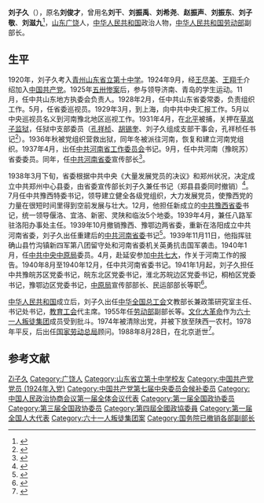 {{Infobox_officeholder
| name=刘子久
| image name =劉子久.jpg
| width =200px
| now =
| period =20世纪
| Sex = 男
| different name ='''刘干'''、'''刘振禹'''、'''刘希尧'''、'''赵振声'''、'''刘振东'''、'''刘子敬'''、'''刘滋九'''
| party = {{中国共产党}}
| nationality = 
| Native place =
| date of birth =1901年
| place of birth = {{QIN}}[[山东省|山东省]][[广饶县|广饶县]]
| date of death = 1988年8月28日
| place of death =北京市
| spouse =
| relatives =
| educate =
| past =
| work =}}
'''刘子久'''（{{bd|1901年||1988年|8月28日|catIdx=Liu刘}}），原名'''刘俊才'''，曾用名'''刘干'''、'''刘振禹'''、'''刘希尧'''、'''赵振声'''、'''刘振东'''、'''刘子敬'''、'''刘滋九'''<ref>{{Cite book|title=河南当代人物辞典|last=林英海，葛纪谦主编|first=|publisher=河南当代人物辞典编辑委员会|year=2006.07|isbn=|location=|pages=46}}</ref>，[[山东省|山东]][[广饶县|广饶]]人，[[中华人民共和国|中华人民共和国]]政治人物，[[中华人民共和国劳动部|中华人民共和国劳动部]]副部长。

== 生平 ==
1920年，刘子久考入[[青州|青州]][[山东省立第十中学|山东省立第十中学]]。1924年9月，经[[王尽美|王尽美]]、[[王翔千|王翔千]]介绍加入[[中国共产党|中国共产党]]。1925年[[五卅惨案|五卅惨案]]后，参与领导济南、青岛的学生运动。11月，任中共山东地方执委会负责人。1928年2月，任中共山东省委常委，负责组织工作。5月，任省委巡视员。1929年3月，到上海，向中共中央汇报工作。5月以中央巡视员名义到河南豫北地区巡视工作。1931年4月，在[[北平|北平]]被捕，关押在[[草岚子监狱|草岚子监狱]]，任狱中支部委员（[[孔祥桢|孔祥桢]]、[[胡锡奎|胡锡奎]]、刘子久组成支部干事会，孔祥桢任书记<ref>{{Cite book|title=中共党史人物传 精选本9 隐蔽战线卷|last=中国中共党史人物研究会编|first=|publisher=北京：[[中共党史出版社|中共党史出版社]]|year=2010.04|isbn=978-7-5098-0257-1|location=|pages=6}}</ref>）。1936年秋被党组织营救出狱，同年冬被派往河南，恢复和建立河南党组织。1937年4月，出任[[中共河南省工作委员会|中共河南省工作委员会]]书记。9月，任中共河南（豫皖苏）省委委员。同年，任[[中共河南省委|中共河南省委]]宣传部长<ref>{{Cite book|title=中国共产党第七次全国代表大会代表名录 下|last=中共中央党史研究室第一研究部编|first=|publisher=上海：[[上海人民出版社|上海人民出版社]]|year=2005.07|isbn=7-208-05733-8|location=|pages=862-863}}</ref>。

1938年3月下旬，省委根据中共中央《大量发展党员的决议》和郑州状况，决定成立中共郑州中心县委，由省委宣传部长刘子久兼任书记（郑县县委同时撤销）<ref>{{Cite book|title=郑州抗战简史 纪念抗日战争胜利60周年|last=徐连山，王宗民主编；中共郑州市委党史研究室编|first=|publisher=呼和浩特：[[内蒙古人民出版社|内蒙古人民出版社]]|year=2005.06|isbn=7-204-07562-5|location=|pages=35-36}}</ref>。7月任中共豫西特委书记，领导建立健全各级党组织，大力发展党员，使豫西党的力量在很短时间里得到空前发展与壮大。12月，他担任新成立的[[中共豫西省委|中共豫西省委]]书记，统一领导偃洛、宜洛、新密、灵陕和临汝5个地委。1939年4月，兼任八路军驻洛阳办事处主任。1939年10月撤销豫西、豫鄂边两省委，重新在洛阳成立中共河南省委，刘子久出任重建后的[[中共河南省委|中共河南省委]]书记<ref>{{Cite book|title=第七届中央领导成员和解放战争时期党政军高级领导人|last=王健英编|first=|publisher=北京：中共党史出版社|year=2016.01|isbn=978-7-5098-3472-5|location=|pages=72}}</ref>。1939年11月11日，他指挥驻确山县竹沟镇新四军第八团留守处和河南省委机关英勇抗击国军袭击。1940年1月，任[[中共中央中原局|中共中央中原局]]委员。4月，赴延安参加[[中国共产党第七次全国代表大会|中共七大]]，作关于河南工作的报告。1940年8月至1940年12月，任中共河南省委书记。1941年1月起，刘子久担任中共豫皖苏区党委书记，皖东北区党委书记，淮北苏皖边区党委书记，桐柏区党委书记，豫鄂边区党委书记，[[中原局|中原局]]宣传部部长、民运部部长等职<ref>{{Cite book|title=人物辞典新四军和华中抗日根据地 上|last=中国新四军和华中抗日根据地研究会编|first=|publisher=北京：中共党史出版社|year=2016.09|isbn=978-7-5098-3839-6|location=|pages=265}}</ref>。

[[中华人民共和国|中华人民共和国]]成立后，刘子久出任[[中华全国总工会|中华全国总工会]]文教部长兼政策研究室主任、书记处书记，[[教育工会|教育工会]]代主席。1955年任[[中华人民共和国劳动部|劳动部]]副部长等。[[文化大革命|文化大革命]]作为[[六十一人叛徒集团|六十一人叛徒集团]]成员受到批斗。1974年被清除出党，并被下放至陕西一农村。1978年平反，后出任[[国家劳动总局|国家劳动总局]]顾问。1988年8月28日，在北京逝世<ref>{{Cite book|title=中共河南历史知识读本|last=中共河南省委党史研究室编著|first=|publisher=郑州：河南人民出版社 ,|year=2011.05|isbn=978-7-215-07669-3|location=|pages=237-238}}</ref>。

== 参考文献 ==
{{reflist|2}}

{{中华全国总工会第七届执行委员会}}

{{Authority control}}
{{DEFAULTSORT:Liu刘}}
[[Category:刘姓|Zi子久]]
[[Category:广饶人|Category:广饶人]]
[[Category:山东省立第十中学校友|Category:山东省立第十中学校友]]
[[Category:中国共产党党员_(1924年入党)|Category:中国共产党党员 (1924年入党)]]
[[Category:中国共产党第七届中央委员会候补委员|Category:中国共产党第七届中央委员会候补委员]]
[[Category:中国人民政治协商会议第一届全体会议代表|Category:中国人民政治协商会议第一届全体会议代表]]
[[Category:第一届全国政协委员|Category:第一届全国政协委员]]
[[Category:第三届全国政协委员|Category:第三届全国政协委员]]
[[Category:第四屆全國政協委員|Category:第四屆全國政協委員]]
[[Category:第一届全国人大代表|Category:第一届全国人大代表]]
[[Category:六十一人叛徒集团案|Category:六十一人叛徒集团案]]
[[Category:国务院已撤销各部副部长|Category:国务院已撤销各部副部长]]